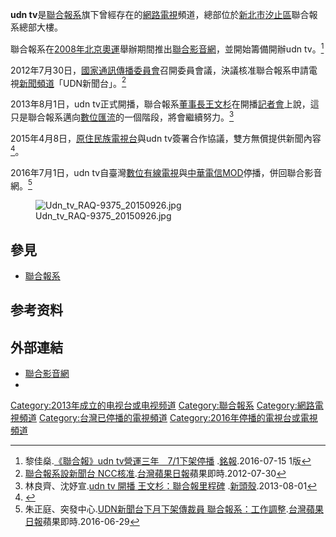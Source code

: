 {{TA
|G1=IT
}}
{{頻道資訊
| 頻道名稱         = udn tv
| 頻道圖片檔案     = Udn tv logo.png
| 頻道圖片尺寸     =75 pix 
| 頻道圖片名稱     = 
| 所屬國家         = {{ROC}}
| 總部所在         = {{TW}}[[新北市|新北市]][[汐止區|汐止區]]大同路一段369號 
| 董事長           = [[王文杉|王文杉]]
| 播放地區         = {{TW}}
| 開播日期         = 2013年8月1日(電視)（{{age in years and days|2013|8|1|age=no}}）<br>2016年7月1日(網路)({{age in years and days|2016|7|1|age=no}})
| 停播日期         = 2016年7月1日 (電視)
| language        = [[國語|國語]]
| 收視率           = 
| 收視率調查時間   = 
| 收視率資料來源   = 
| 頻道口號         = 不只是電視<br />udn tv, beyond tv.
| 擁有者           = 聯合報股份有限公司
| 持股者           = 
| 前頻道名稱       = 
| 被取代名稱       = 
| 集團同類頻道     = 
| 重播服務頻道     = 
| 電話號碼 = 總機：+886(2)<font color=#4CC552>8692-5704</font><br />免費服務專線：0800-558-520
| 頻道官方網站    = https://video.udn.com/
| 備註            = 自2016年7月1日起，因營運問題，改為網路播出。
|}}

'''udn tv'''是[[聯合報系|聯合報系]]旗下曾經存在的[[網路電視|網路電視]]頻道，總部位於[[新北市|新北市]][[汐止區|汐止區]]聯合報系總部大樓。

聯合報系在[[2008年北京奧運|2008年北京奧運]]舉辦期間推出[[聯合影音網|聯合影音網]]，並開始籌備開辦udn tv。<ref>黎佳燊.[http://host.mcu.edu.tw/mol/data/1473663946.pdf 《聯合報》udn tv營運三年　7/1下架停播] {{Wayback|url=http://host.mcu.edu.tw/mol/data/1473663946.pdf |date=20220121133107 }}.[[銘報|銘報]].2016-07-15 1版</ref>

2012年7月30日，[[國家通訊傳播委員會|國家通訊傳播委員會]]召開委員會議，決議核准聯合報系申請電視[[新聞頻道|新聞頻道]]「UDN新聞台」。<ref>[https://tw.news.appledaily.com/life/realtime/20120730/134908/ 聯合報系設新聞台 NCC核准]{{Dead link}}.[[台灣蘋果日報|台灣蘋果日報]]蘋果即時.2012-07-30</ref>

2013年8月1日，udn tv正式開播，聯合報系[[董事長|董事長]][[王文杉|王文杉]]在開播[[記者會|記者會]]上說，這只是聯合報系邁向[[數位匯流|數位匯流]]的一個階段，將會繼續努力。<ref>林良齊、沈妤宣.[https://newtalk.tw/news/view/2013-08-01/38786 udn tv 開播 王文杉：聯合報里程碑] {{Wayback|url=https://newtalk.tw/news/view/2013-08-01/38786 |date=20220121133311 }}.[[新頭殼|新頭殼]].2013-08-01</ref>

2015年4月8日，[[原住民族電視台|原住民族電視台]]與udn tv簽署合作協議，雙方無償提供新聞內容<ref>{{cite web|author=Ali Nakaisulan、uliu|url=http://titv.ipcf.org.tw/news-11938|title=原視、udn TV合作 媒體重要里程碑|publisher=原視新聞|language=zh-tw|date=2015-04-08|accessdate=2016-08-28|archive-date=2021-04-22|archive-url=https://web.archive.org/web/20210422000815/http://titv.ipcf.org.tw/news-11938|dead-url=no}}</ref>。

2016年7月1日，udn tv自臺灣[[數位有線電視|數位有線電視]]與[[中華電信MOD|中華電信MOD]]停播，併回聯合影音網。<ref>朱正庭、突發中心.[https://tw.appledaily.com/new/realtime/20160629/897241/ UDN新聞台下月下架傳裁員 聯合報系：工作調整]{{Dead link}}.[[台灣蘋果日報|台灣蘋果日報]]蘋果即時.2016-06-29</ref>

[[File:Udn_tv_RAQ-9375_20150926.jpg|thumb]]

==參見==
*[[聯合報系|聯合報系]]

==参考资料==
{{reflist|2}}

==外部連結==
*[https://video.udn.com/  聯合影音網] {{Wayback|url=https://video.udn.com/ |date=20220122013504 }}{{zh-tw}}
*{{YouTube|user=udntv|udn video}}

{{UDN Group}}
{{台灣電視台}}
{{台灣電視頻道}}

[[Category:2013年成立的电视台或电视频道|Category:2013年成立的电视台或电视频道]]
[[Category:聯合報系|Category:聯合報系]]
[[Category:網路電視頻道|Category:網路電視頻道]]
[[Category:台灣已停播的電視頻道|Category:台灣已停播的電視頻道]]
[[Category:2016年停播的電視台或電視頻道|Category:2016年停播的電視台或電視頻道]]